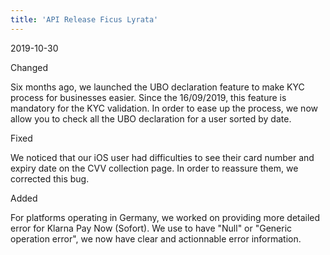 ```yaml
---  
title: 'API Release Ficus Lyrata'  
---  
```

<span class="date">2019-10-30</span>  
  
  
<div class="pill pill-purple">Changed</div>  
  

Six months ago, we launched the UBO declaration feature to make KYC process for businesses easier. Since the 16/09/2019, this feature is mandatory for the KYC validation. In order to ease up the process, we now allow you to check all the UBO declaration for a user sorted by date.  
<div class="pill pill-red">Fixed</div>  
  

We noticed that our iOS user had difficulties to see their card number and expiry date on the CVV collection page. In order to reassure them, we corrected this bug.  
<div class="pill pill-green">Added</div>  
  

For platforms operating in Germany, we worked on providing more detailed error for Klarna Pay Now (Sofort). We use to have "Null" or "Generic operation error", we now have clear and actionnable error information.